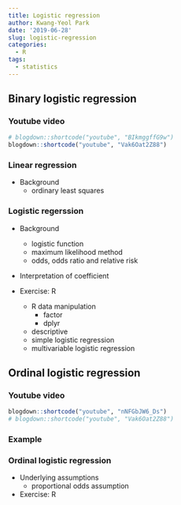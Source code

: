 ```yaml
---
title: Logistic regression
author: Kwang-Yeol Park
date: '2019-06-28'
slug: logistic-regression
categories:
  - R
tags:
  - statistics
---
```

## Binary logistic regression

### Youtube video

```r
# blogdown::shortcode("youtube", "BIkmggffG9w")
blogdown::shortcode("youtube", "Vak6Oat2Z88")
```

### Linear regression
- Background
  + ordinary least squares

### Logistic regerssion
- Background
  + logistic function
  + maximum likelihood method
  + odds, odds ratio and relative risk

- Interpretation of coefficient

- Exercise: R
  + R data manipulation
    - factor
    - dplyr
  + descriptive
  + simple logistic regression
  + multivariable logistic regression
  
  <!-- + multi-collinearity: vif() -->
  
  

## Ordinal logistic regression

### Youtube video

```r
blogdown::shortcode("youtube", "nNFGbJW6_Ds")
# blogdown::shortcode("youtube", "Vak6Oat2Z88")
```

### Example

### Ordinal logistic regression
- Underlying assumptions
  + proportional odds assumption
  
- Exercise: R